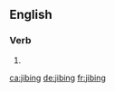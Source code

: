 {{also|jíbìng}}
==English==

===Verb===
{{head|en|present participle}}

# {{present participle of|jibe|lang=en|nocat=1}}

[[ca:jibing]]
[[de:jibing]]
[[fr:jibing]]